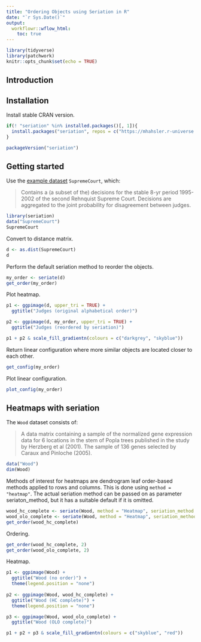 ```yaml
---
title: "Ordering Objects using Seriation in R"
date: "`r Sys.Date()`"
output:
  workflowr::wflow_html:
    toc: true
---
```


```r
library(tidyverse)
library(patchwork)
knitr::opts_chunk$set(echo = TRUE)
```

## Introduction

## Installation

Install stable CRAN version.

```r
if(! "seriation" %in% installed.packages()[, 1]){
  install.packages("seriation", repos = c("https://mhahsler.r-universe.dev", "https://cloud.r-project.org/"))
}

packageVersion("seriation")
```

## Getting started

Use the [example dataset](https://github.com/mhahsler/seriation#usage) `SupremeCourt`, which:

>Contains a (a subset of the) decisions for the stable 8-yr period 1995-2002 of the second Rehnquist Supreme Court. Decisions are aggregated to the joint probability for disagreement between judges.

```r
library(seriation)
data("SupremeCourt")
SupremeCourt
```

Convert to distance matrix.

```r
d <- as.dist(SupremeCourt)
d
```

Perform the default seriation method to reorder the objects.

```r
my_order <- seriate(d)
get_order(my_order)
```

Plot heatmap.

```r
p1 <- ggpimage(d, upper_tri = TRUE) +
  ggtitle("Judges (original alphabetical order)")

p2 <- ggpimage(d, my_order, upper_tri = TRUE) +
  ggtitle("Judges (reordered by seriation)")

p1 + p2 & scale_fill_gradientn(colours = c("darkgrey", "skyblue"))
```

Return linear configuration where more similar objects are located closer to each other.

```r
get_config(my_order)
```

Plot linear configuration.

```r
plot_config(my_order)
```

## Heatmaps with seriation

The `Wood` dataset consists of:

>A data matrix containing a sample of the normalized gene expression data for 6 locations in the stem of Popla trees published in the study by Herzberg et al (2001). The sample of 136 genes selected by Caraux and Pinloche (2005).

```r
data("Wood")
dim(Wood)
```

Methods of interest for heatmaps are dendrogram leaf order-based methods applied to rows and columns. This is done using `method = "heatmap"`. The actual seriation method can be passed on as parameter seriaton_method, but it has a suitable default if it is omitted.

```r
wood_hc_complete <- seriate(Wood, method = "Heatmap", seriation_method = "HC_complete")
wood_olo_complete <- seriate(Wood, method = "Heatmap", seriation_method = "OLO_complete")
get_order(wood_hc_complete)
```

Ordering.

```r
get_order(wood_hc_complete, 2)
get_order(wood_olo_complete, 2)
```

Heatmap.

```r
p1 <- ggpimage(Wood) +
  ggtitle("Wood (no order)") +
  theme(legend.position = "none")
  
p2 <- ggpimage(Wood, wood_hc_complete) +
  ggtitle("Wood (HC complete)") +
  theme(legend.position = "none")

p3 <- ggpimage(Wood, wood_olo_complete) +
  ggtitle("Wood (OLO complete)")

p1 + p2 + p3 & scale_fill_gradientn(colours = c("skyblue", "red"))
```
